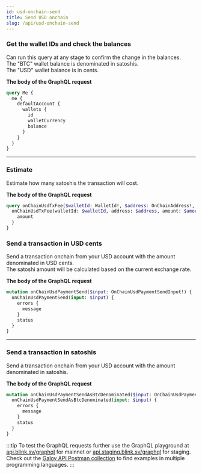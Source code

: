 ```yaml
---
id: usd-onchain-send
title: Send USD onchain
slug: /api/usd-onchain-send
---
```



<AuthProvider>

  <SetApiEndpoint />

  <SetAuthToken />

### Get the wallet IDs and check the balances

Can run this query at any stage to confirm the change in the balances.<br />
The "BTC" wallet balance is denominated in satoshis.<br />
The "USD" wallet balance is in cents.

**The body of the GraphQL request**

```graphql
query Me {
  me {
    defaultAccount {
      wallets {
        id
        walletCurrency
        balance
      }
    }
  }
}
```

  <GetWalletDataUsd />

---

### Estimate

Estimate how many satoshis the transaction will cost.

**The body of the GraphQL request**

```graphql
query onChainUsdTxFee($walletId: WalletId!, $address: OnChainAddress!, $amount: CentAmount!) {
  onChainUsdTxFee(walletId: $walletId, address: $address, amount: $amount) {
    amount
  }
}
```

  <OnChainUsdTxFee />

### Send a transaction in USD cents

Send a transaction onchain from your USD account with the amount denominated in USD cents.<br />
The satoshi amount will be calculated based on the current exchange rate.

**The body of the GraphQL request**

```graphql
mutation onChainUsdPaymentSend($input: OnChainUsdPaymentSendInput!) {
  onChainUsdPaymentSend(input: $input) {
    errors {
      message
    }
    status
  }
}
```

  <OnChainUsdPaymentSend />

---

### Send a transaction in satoshis

Send a transaction onchain from your USD account with the amount denominated in satoshis.<br />

**The body of the GraphQL request**

```graphql
mutation onChainUsdPaymentSendAsBtcDenominated($input: OnChainUsdPaymentSendAsBtcDenominatedInput!) {
  onChainUsdPaymentSendAsBtcDenominated(input: $input) {
    errors {
      message
    }
    status
  }
}
```

  <OnChainUsdPaymentSendAsBtcDenominated />

</AuthProvider>

:::tip
To test the GraphQL requests further use the GraphQL playground at [api.blink.sv/graphql](https://api.blink.sv/graphql) for mainnet or [api.staging.blink.sv/graphql](https://api.staging.blink.sv/graphql) for staging.<br />
Check out the [Galoy API Postman collection](https://documenter.getpostman.com/view/29391384/2s9YCAQq3z#ed78e464-9874-4bf7-9b7b-92e5a898db83) to find examples in multiple programming languages.
:::
